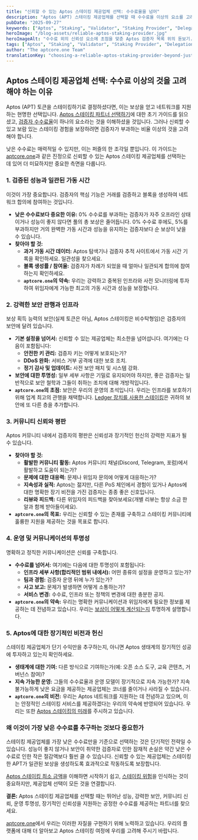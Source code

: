 ```yaml
---
title: "신뢰할 수 있는 Aptos 스테이킹 제공업체 선택: 수수료율을 넘어"
description: "Aptos (APT) 스테이킹 제공업체를 선택할 때 수수료율 이상의 요소를 고려하세요. 검증자 성능, 보안, 커뮤니티 신뢰, 장기적인 신뢰성을 평가하는 방법을 배워보세요."
pubDate: "2025-09-27"
keywords: ["Aptos", "Staking", "Validator", "Staking Provider", "Delegation", "Security", "Reliability", "APT", "aptcore.one"]
heroImage: "/blog-assets/reliable-aptos-staking-provider.jpg"
heroImageAlt: "수수료 외의 신뢰성 요소에 초점을 맞춘 Aptos 검증자 목록 위의 돋보기."
tags: ["Aptos", "Staking", "Validator", "Staking Provider", "Delegation", "Security", "Reliability", "APT", "aptcore.one"]
author: "The aptcore.one Team"
translationKey: "choosing-a-reliable-aptos-staking-provider-beyond-just-commission-rates"
---
```


## Aptos 스테이킹 제공업체 선택: 수수료 이상의 것을 고려해야 하는 이유

Aptos (APT) 토큰을 스테이킹하기로 결정하셨다면, 이는 보상을 얻고 네트워크를 지원하는 현명한 선택입니다. [Aptos 스테이킹 파트너 선택하기](/blog/ko/aptos-seuteiking-pateuneo-seontaeg-aptcoreone-eulo-bosang-gwa-boan-eul-geugdaehwa-haseyo)에 대한 초기 가이드를 읽으셨고, [검증자 수수료율](/blog/ko/aptos-geomjeungja-susulyo-ihae-hagi-seuteiking-bosang-e-jung-yohan-yoso)이 하나의 요소라는 것을 이해하셨을 것입니다. 그러나 신뢰할 수 있고 보람 있는 스테이킹 경험을 보장하려면 검증자가 부과하는 비율 이상의 것을 고려해야 합니다.

낮은 수수료는 매력적일 수 있지만, 이는 퍼즐의 한 조각일 뿐입니다. 이 가이드는 [aptcore.one](https://aptcore.one)과 같은 진정으로 신뢰할 수 있는 Aptos 스테이킹 제공업체를 선택하는 데 있어 더 미묘하지만 중요한 측면을 다룹니다.

### 1. 검증된 성능과 일관된 가동 시간

이것이 가장 중요합니다. 검증자의 핵심 기능은 거래를 검증하고 블록을 생성하여 네트워크 합의에 참여하는 것입니다.

* **낮은 수수료보다 중요한 이유:** 0% 수수료를 부과하는 검증자가 자주 오프라인 상태이거나 성능이 좋지 않다면 풀의 총 보상은 줄어듭니다. 0% 수수료 후에도, 5%를 부과하지만 거의 완벽한 가동 시간과 성능을 유지하는 검증자보다 순 보상이 낮을 수 있습니다.
* **찾아야 할 것:**
    * **과거 가동 시간 데이터:** Aptos 탐색기나 검증자 추적 사이트에서 가동 시간 기록을 확인하세요. 일관성을 찾으세요.
    * **블록 생성률 / 참여율:** 검증자가 차례가 되었을 때 얼마나 일관되게 합의에 참여하는지 확인하세요.
    * **`aptcore.one`의 약속:** 우리는 강력하고 중복된 인프라와 사전 모니터링에 투자하여 위임자에게 가능한 최고의 가동 시간과 성능을 보장합니다.

### 2. 강력한 보안 관행과 인프라

보상 획득 능력의 보안(실제 토큰은 아님, Aptos 스테이킹은 비수탁형임)은 검증자의 보안에 달려 있습니다.

* **기본 설정을 넘어서:** 신뢰할 수 있는 제공업체는 최소한을 넘어섭니다. 여기에는 다음이 포함됩니다:
    * **안전한 키 관리:** 검증자 키는 어떻게 보호되는가?
    * **DDoS 완화:** 서비스 거부 공격에 대한 보호 조치.
    * **정기 감사 및 업데이트:** 사전 보안 패치 및 시스템 강화.
* **보안에 대한 투명성:** 일부 세부 사항은 기밀로 유지되어야 하지만, 좋은 검증자는 일반적으로 보안 철학과 그들이 취하는 조치에 대해 개방적입니다.
* **`aptcore.one`의 초점:** 보안은 우리의 운영의 초석입니다. 우리는 인프라를 보호하기 위해 업계 최고의 관행을 채택합니다. [Ledger 장치를 사용한 스테이킹](/blog/ko/ledgerlo-aptos-apt-seuteiking-haneun-bangbeob-dangye-byeol-boan-gaideu)은 귀하의 보안에 또 다른 층을 추가합니다.

### 3. 커뮤니티 신뢰와 평판

Aptos 커뮤니티 내에서 검증자의 평판은 신뢰성과 장기적인 헌신의 강력한 지표가 될 수 있습니다.

* **찾아야 할 것:**
    * **활발한 커뮤니티 활동:** Aptos 커뮤니티 채널(Discord, Telegram, 포럼)에서 활발하고 도움이 되는가?
    * **문제에 대한 대응력:** 문제나 위임자 문의에 어떻게 대응하는가?
    * **지속성과 실적:** Aptos는 젊지만, 다른 PoS 체인에서 경험이 있거나 Aptos에 대한 명확한 장기 비전을 가진 검증자는 종종 좋은 신호입니다.
    * **리뷰와 피드백:** 다른 위임자의 피드백을 찾아보세요(개별 리뷰는 항상 소금 한 알과 함께 받아들이세요).
* **`aptcore.one`의 목표:** 우리는 신뢰할 수 있는 존재를 구축하고 스테이킹 커뮤니티에 훌륭한 지원을 제공하는 것을 목표로 합니다.

### 4. 운영 및 커뮤니케이션의 투명성

명확하고 정직한 커뮤니케이션은 신뢰를 구축합니다.

* **수수료를 넘어서:** 여기에는 다음에 대한 투명성이 포함됩니다:
    * **인프라 세부 사항(합리적인 범위 내에서):** 어떤 종류의 설정을 운영하고 있는가?
    * **팀과 경험:** 검증자 운영 뒤에 누가 있는가?
    * **사고 보고:** 문제가 발생하면 어떻게 소통하는가?
    * **서비스 변경:** 수수료, 인프라 또는 정책의 변경에 대한 충분한 공지.
* **`aptcore.one`의 약속:** 우리는 명확한 커뮤니케이션과 위임자에게 필요한 정보를 제공하는 데 전념하고 있습니다. 우리는 [보상이 어떻게 계산되는지](/blog/ko/aptos-seuteiking-bosang-aprgwa-apyui-chaijeom-geuligo-aptcoreone-i-ileul-boyeojuneun-bangbeob) 투명하게 설명합니다.

### 5. Aptos에 대한 장기적인 비전과 헌신

스테이킹 제공업체가 단기 수익만을 추구하는지, 아니면 Aptos 생태계의 장기적인 성공에 투자하고 있는지 확인하세요.

* **생태계에 대한 기여:** 다른 방식으로 기여하는가(예: 오픈 소스 도구, 교육 콘텐츠, 거버넌스 참여)?
* **지속 가능한 운영:** 그들의 수수료율과 운영 모델이 장기적으로 지속 가능한가? 지속 불가능하게 낮은 요금을 제공하는 제공업체는 코너를 줄이거나 사라질 수 있습니다.
* **`aptcore.one`의 비전:** 우리는 Aptos 네트워크를 지원하는 데 전념하고 있으며, 이는 안정적인 스테이킹 서비스를 제공하겠다는 우리의 약속에 반영되어 있습니다. 우리는 또한 [Aptos 스테이킹의 미래](/blog/ko/aptos-seuteiking-ui-milae-teulendeu-hyeogsin-geuligo-dagaoneun-gineung)를 주시하고 있습니다.

### 왜 이것이 가장 낮은 수수료를 추구하는 것보다 중요한가

스테이킹 제공업체를 가장 낮은 수수료만을 기준으로 선택하는 것은 단기적인 전략일 수 있습니다. 성능이 좋지 않거나 보안이 취약한 검증자로 인한 잠재적 손실은 약간 낮은 수수료로 인한 작은 절감액보다 훨씬 클 수 있습니다. 신뢰할 수 있는 제공업체는 스테이킹한 APT가 일관된 보상을 생성하도록 효과적으로 작동하도록 보장합니다.

[Aptos 스테이킹 최소 금액](/blog/ko/aptos-seuteiking-choeso-geum-aeg-sijaghaliomyeon-eolmana-manh-eun-aptga-pilyohalkkayo)을 이해하면 시작하기 쉽고, [스테이킹 위험](/blog/ko/aptos-seuteiking-ui-wiheom-ileul-wanhwa-haneun-myeonghwaghan-gaideu)을 인식하는 것이 중요하지만, 제공업체 선택이 모든 것을 연결합니다.

**결론:**
Aptos 스테이킹 제공업체를 선택할 때는 뛰어난 성능, 강력한 보안, 커뮤니티 신뢰, 운영 투명성, 장기적인 신뢰성을 지원하는 공정한 수수료를 제공하는 파트너를 찾으세요.

[aptcore.one](https://aptcore.one)에서 우리는 이러한 자질을 구현하기 위해 노력하고 있습니다. 우리의 플랫폼에 대해 더 알아보고 Aptos 스테이킹 여정에 우리를 고려해 주시기 바랍니다.